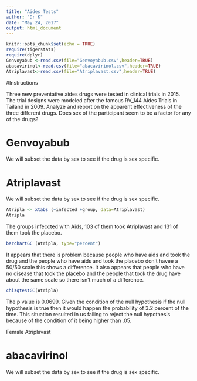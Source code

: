 ```yaml
---
title: "Aides Tests"
author: "Dr K"
date: "May 24, 2017"
output: html_document
---
```


```r
knitr::opts_chunk$set(echo = TRUE)
require(tigerstats)
require(dplyr)
Genvoyabub <-read.csv(file="Genvoyabub.csv",header=TRUE)
abacavirinol<-read.csv(file="abacavirinol.csv",header=TRUE)
Atriplavast<-read.csv(file="Atriplavast.csv",header=TRUE)
```

#Instructions

Three new preventative aides drugs were tested in clinical trials in 2015. The trial designs were modeled after the famous RV_144 Aides Trials in Tailand in 2009.  Analyze and report on the apparent effectiveness of the three different drugs. Does sex of the participant seem to be a factor for any of the drugs?


# Genvoyabub

We will subset the data by sex to see if the drug is sex specific.


# Atriplavast

We will subset the data by sex to see if the drug is sex specific.

```r
Atripla <- xtabs (~infected +group, data=Atriplavast) 
Atripla
```
The groups infeccted with Aids, 103 of them took Atriplavast and 131 of them took the placebo.

```r
barchartGC (Atripla, type="percent")
```

It appears that there is problem because people who have aids and took the drug and the people who have aids and took the placebo don't havee a 50/50 scale this shows a difference. It also appears that people who have no disease that took the placebo and the people that took the drug have about the same scale so there isn't much of a difference.

```r
chisqtestGC(Atripla)
```

The p value is 0.0699. Given the condition of the null hypothesis if the null hypothesis is true then it would happen the probability of 3.2 percent of the time. This situation resulted in us failing to reject the null hypothesis because of the condition of it being higher than .05.



Female Atriplavast





# abacavirinol

We will subset the data by sex to see if the drug is sex specific.






